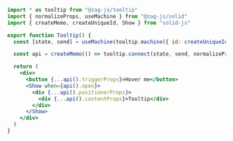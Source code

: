 ```jsx
import * as tooltip from "@zag-js/tooltip"
import { normalizeProps, useMachine } from "@zag-js/solid"
import { createMemo, createUniqueId, Show } from "solid-js"

export function Tooltip() {
  const [state, send] = useMachine(tooltip.machine({ id: createUniqueId() }))

  const api = createMemo(() => tooltip.connect(state, send, normalizeProps))

  return (
    <div>
      <button {...api().triggerProps}>Hover me</button>
      <Show when={api().open}>
        <div {...api().positionerProps}>
          <div {...api().contentProps}>Tooltip</div>
        </div>
      </Show>
    </div>
  )
}
```
